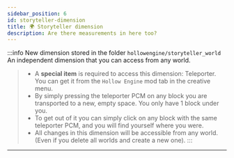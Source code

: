 ```yaml
---
sidebar_position: 6
id: storyteller-dimension
title: 🌍 Storyteller dimension
description: Are there measurements in here too? 
---
```


:::info New dimension stored in the folder `hollowengine/storyteller_world`
An independent dimension that you can access from any world.
> - A **special item** is required to access this dimension: Teleporter. You can get it from the `Hollow Engine` mod tab in the creative menu.
> - By simply pressing the teleporter PCM on any block you are transported to a new, empty space. You only have 1 block under you.
> - To get out of it you can simply click on any block with the same teleporter PCM, and you will find yourself where you were.
> - All changes in this dimension will be accessible from any world. (Even if you delete all worlds and create a new one).
:::

---
